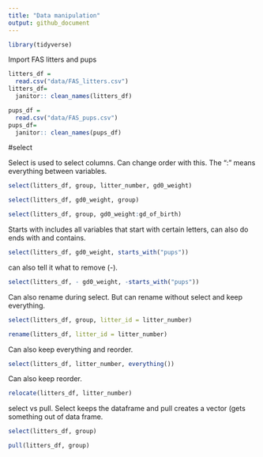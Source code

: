 ```yaml
---
title: "Data manipulation"
output: github_document
---
```


```r
library(tidyverse)
```

Import FAS litters and pups
```r

litters_df = 
  read.csv("data/FAS_litters.csv")
litters_df= 
  janitor:: clean_names(litters_df)

pups_df = 
  read.csv("data/FAS_pups.csv")
pups_df= 
  janitor:: clean_names(pups_df)
```

#select

Select is used to select columns. Can change order with this. The ":" means everything between variables. 

```r
select(litters_df, group, litter_number, gd0_weight)

select(litters_df, gd0_weight, group)

select(litters_df, group, gd0_weight:gd_of_birth)
```

Starts with includes all variables that start with certain letters, can also do ends with and contains. 

```r
select(litters_df, gd0_weight, starts_with("pups"))
```

can also tell it what to remove (-).
```r
select(litters_df, - gd0_weight, -starts_with("pups"))
```


Can also rename during select. But can rename without select and keep everything.
```r
select(litters_df, group, litter_id = litter_number)

rename(litters_df, litter_id = litter_number)
```

Can also keep everything and reorder.

```r
select(litters_df, litter_number, everything())
```

Can also keep reorder.

```r
relocate(litters_df, litter_number)
```

select vs pull. Select keeps the dataframe and pull creates a vector (gets something out of data frame. 

```r
select(litters_df, group)

pull(litters_df, group)
```
